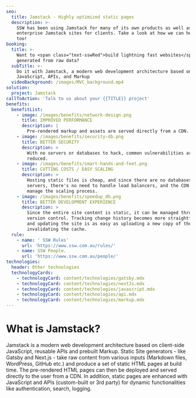 ```yaml
---
seo:
  title: Jamstack - Highly optimized static pages
  description: >-
    SSW has been using Jamstack for many of its own products as well as building
    enterprise Jamstack sites for clients. Take a look at how we can help you
    too!
booking:
  title: >-
    Want to <span class="text-sswRed">build lightning fast websites</span>
    generated from raw data?
  subTitle: >-
    Do it with Jamstack, a modern web development architecture based on
    JavaScript, APIs, and Markup
  videoBackground: /images/MVC_background.mp4
solution:
  project: Jamstack
callToAction: 'Talk to us about your {{TITLE}} project'
benefits:
  benefitList:
    - image: /images/benefits/network-design.png
      title: IMPROVED PERFORMANCE
      description: |
        Pre-rendered markup and assets are served directly from a CDN.
    - image: /images/benefits/security-db.png
      title: BETTER SECURITY
      description: >
        With no servers or databases to hack, common vulnerabilities are greatly
        reduced.
    - image: /images/benefits/smart-hands-and-feet.png
      title: CUTTING COSTS / EASY SCALING
      description: >
        Hosting static files is cheap, and since there are no databases or
        servers, there's no need to handle load balancers, and the CDN can
        manage the scaling process.
    - image: /images/benefits/speedup_db.png
      title: BETTER DEVELOPMENT EXPERIENCE
      description: >
        Since the entire site content is static, it can be managed through
        version control. Tracking change history becomes more straightforward,
        and updating the site is as easy as uploading a new copy of the site and
        invalidating the cache.
  rule:
    - name: ' SSW Rules'
      url: 'https://www.ssw.com.au/rules/'
    - name: SSW People.
      url: 'https://www.ssw.com.au/people/'
technologies:
  header: Other technologies
  technologyCards:
    - technologyCard: content/technologies/gatsby.mdx
    - technologyCard: content/technologies/nextJs.mdx
    - technologyCard: content/technologies/javascript.mdx
    - technologyCard: content/technologies/api.mdx
    - technologyCard: content/technologies/markup.mdx
---
```


# What is **Jamstack**?

Jamstack is a modern web development architecture based on client-side JavaScript, reusable APIs and prebuilt Markup. Static Site generators - like Gatsby and Next.js - take raw content from various inputs (Markdown files, WordPress, GitHub etc.) and produce a set of static HTML pages at build time. The pre-rendered HTML pages can then be deployed and served directly to the user from a CDN. In addition, static pages are enhanced with JavaScript and APIs (custom-built or 3rd party) for dynamic functionalities like authentication, search, logging.
